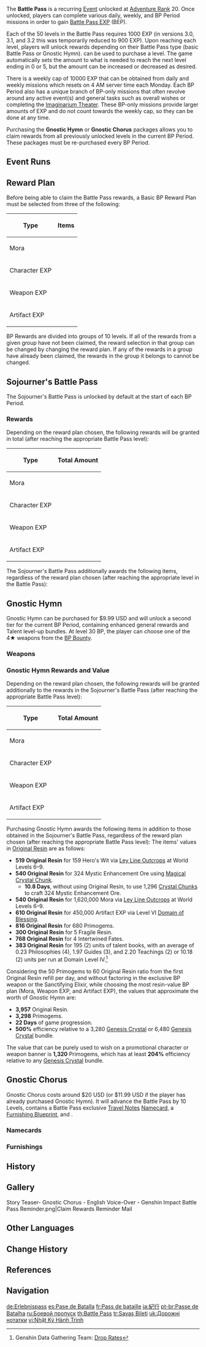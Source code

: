 {{CustomTabs
|tab1 = Battle Pass
|tab2 = Story
}}
{{Terminology Infobox
|title        = Battle&nbsp;Pass
|image        = System Battle Pass.png
|type         = Game Systems
|type3        = Event Types
|group        = Monetization
|group2       = Menus
|group3       = Recurring Events
}}
The '''Battle Pass''' is a recurring [[Event]] unlocked at [[Adventure Rank]] 20. Once unlocked, players can complete various daily, weekly, and BP Period missions in order to gain [[Battle Pass EXP]] (BEP).

Each of the 50 levels in the Battle Pass requires 1000 EXP (in versions 3.0, 3.1, and 3.2 this was temporarily reduced to 900 EXP). Upon reaching each level, players will unlock rewards depending on their Battle Pass type (basic Battle Pass or Gnostic Hymn). {{Item|Primogem|24|x=150}} can be used to purchase a level. The game automatically sets the amount to what is needed to reach the next level ending in 0 or 5, but the amount can be increased or decreased as desired.

There is a weekly cap of 10000 EXP that can be obtained from daily and weekly missions which resets on 4 AM server time each Monday. Each BP Period also has a unique branch of BP-only missions that often revolve around any active event(s) and general tasks such as overall wishes or completing the [[Imaginarium Theater]]. These BP-only missions provide larger amounts of EXP and do not count towards the weekly cap, so they can be done at any time.

Purchasing the '''Gnostic Hymn''' or '''Gnostic Chorus''' packages allows you to claim rewards from all previously unlocked levels in the current BP Period. These packages must be re-purchased every BP Period.

==Event Runs==
{{Current Event}}
{{clr}}
==Reward Plan==
Before being able to claim the Battle Pass rewards, a Basic BP Reward Plan must be selected from three of the following:
{| class="article-table"
!Type
!Items 
|-
|Mora
|{{Card|Mora|show_caption=1}}
|-
|Character EXP
|{{Card|Adventurer's Experience|show_caption=1}}{{Card|Hero's Wit|show_caption=1}}
|-
|Weapon EXP
|{{Card|Mystic Enhancement Ore|show_caption=1}}
|-
|Artifact EXP
|{{Card|Sanctifying Unction|show_caption=1}}{{Card|Sanctifying Essence|show_caption=1}}
|}

BP Rewards are divided into groups of 10 levels. If all of the rewards from a given group have not been claimed, the reward selection in that group can be changed by changing the reward plan. If any of the rewards in a group have already been claimed, the rewards in the group it belongs to cannot be changed.

==Sojourner's Battle Pass==
The Sojourner's Battle Pass is unlocked by default at the start of each BP Period.

===Rewards===
Depending on the reward plan chosen, the following rewards will be granted in total (after reaching the appropriate Battle Pass level):
{| class="article-table"
!Type
!Total Amount
|-
|Mora 
|{{Card|Mora|540,000|show_caption=1}} 
|-
|Character EXP
|{{Card|Adventurer's Experience|48|show_caption=1}}{{Card|Hero's Wit|42|show_caption=1}}
|-
|Weapon EXP
|{{Card|Mystic Enhancement Ore|108|show_caption=1}}
|-
|Artifact EXP
|{{Card|Sanctifying Unction|63|show_caption=1}}
|}

The Sojourner's Battle Pass additionally awards the following items, regardless of the reward plan chosen (after reaching the appropriate level in the Battle Pass):
{{Card List|Acquaint Fate*5;Fragile Resin*5|delim=;|show_caption=1}}

==Gnostic Hymn==
Gnostic Hymn can be purchased for $9.99 USD and will unlock a second tier for the current BP Period, containing enhanced general rewards and Talent level-up bundles. At level 30 BP, the player can choose one of the 4★ weapons from the [[BP Bounty]].

===Weapons===
{{Weapons by Category Table|Battle Pass Weapons|collapsible=1|header=There are '''%PAGES%''' weapons available from the [[BP Bounty]]}}

===Gnostic Hymn Rewards and Value===
Depending on the reward plan chosen, the following rewards will be granted additionally to the rewards in the Sojourner's Battle Pass (after reaching the appropriate Battle Pass level):
{| class="article-table"
!Type
!Total Amount
|-
|Mora 
|{{Card|Mora|1,620,000|show_caption=1}} 
|-
|Character EXP
|{{Card|Hero's Wit|159|show_caption=1}}
|-
|Weapon EXP
|{{Card|Mystic Enhancement Ore|324|show_caption=1}}
|-
|Artifact EXP
|{{Card|Sanctifying Essence|45|show_caption=1}}
|}
Purchasing Gnostic Hymn awards the following items in addition to those obtained in the Sojourner's Battle Pass, regardless of the reward plan chosen (after reaching the appropriate Battle Pass level):
{{Card List|Primogem*680;Sanctifying Elixir*1;Intertwined Fate*4;Fragile Resin*5;Guides of a Journey*7;Philosophies of a Journey*2;BP Bounty*1|delim=;|show_caption=1}}
The items' values in [[Original Resin]] are as follows: 
*'''519 Original Resin''' for 159 Hero's Wit via [[Ley Line Outcrops]] at World Levels 6–9.
*'''540 Original Resin''' for 324 Mystic Enhancement Ore using [[Magical Crystal Chunk]]. 
**'''10.8 Days''', without using Original Resin, to use 1,296 [[Crystal Chunk]]s to craft 324 Mystic Enhancement Ore.
*'''540 Original Resin''' for 1,620,000 Mora via [[Ley Line Outcrops]] at World Levels 6–9.
*'''610 Original Resin''' for 450,000 Artifact EXP via Level VI [[Domain of Blessing]].
*'''816 Original Resin''' for 680 Primogems.
*'''300 Original Resin''' for 5 Fragile Resin.
*'''768 Original Resin''' for 4 Intertwined Fates.
*'''383 Original Resin''' for 195 (2{{Star}}) units of talent books, with an average of 0.23 Philosophies (4{{Star}}), 1.97 Guides (3{{Star}}), and 2.20 Teachings (2{{Star}}) or 10.18 (2{{Star}}) units per run at Domain Level IV.<ref>Genshin Data Gathering Team: [https://docs.google.com/spreadsheets/d/1RcuniapqS6nOP05OCH0ui10Vo3bWu0AvFbhgcHzTybY Drop Rates]</ref> 

Considering the 50 Primogems to 60 Original Resin ratio from the first Original Resin refill per day, and without factoring in the exclusive BP weapon or the Sanctifying Elixir, while choosing the most resin-value BP plan (Mora, Weapon EXP, and Artifact EXP), the values that approximate the worth of Gnostic Hymn are:
*'''3,957''' Original Resin.
*'''3,298''' Primogems.
*'''22 Days''' of game progression.
*'''500%''' efficiency relative to a 3,280 [[Genesis Crystal]] or 6,480 [[Genesis Crystal]] bundle.

The value that can be purely used to wish on a promotional character or weapon banner is '''1,320''' Primogems, which has at least '''204%''' efficiency relative to any [[Genesis Crystal]] bundle.

==Gnostic Chorus==
Gnostic Chorus costs around $20 USD (or $11.99 USD if the player has already purchased Gnostic Hymn). It will advance the Battle Pass by 10 Levels, contains a Battle Pass exclusive [[:Category:Battle Pass Namecards|Travel Notes]] [[Namecard]], a [[Furnishing Blueprint#Battle Pass - Gnostic Chorus|Furnishing Blueprint]], and {{Item|Fragile Resin|24|x=5}}.

===Namecards===
{{Items by Category List|Item&Battle Pass Namecards|2|resultsheader=There have been '''%PAGES%''' namecards available from the Gnostic Chorus:\n}}

===Furnishings===
{{Furnishings by Category List
|Battle Pass Exclusive Furnishings
|columns = 2
|version = 1
|resultsheader = There have been '''%PAGES%''' furnishings available from the Gnostic Chorus:\n
}}

==History==
{{Event History Table}}

==Gallery==
<gallery>
Story Teaser- Gnostic Chorus - English Voice-Over - Genshin Impact
Battle Pass Reminder.png|Claim Rewards Reminder Mail
</gallery>

==Other Languages==
{{Other Languages
|en       = Battle Pass
|zhs      = 纪行
|zhs_rm   = Jìxíng
|zht      = 紀行
|zht_rm   = Jìxíng
|zh_tl    = Travelogue
|ja       = 紀行
|ja_rm    = Kikou
|ja_tl    = Travelogue
|ko       = {{tt|기행|紀行}}
|ko_tl    = Travel
|es       = Pase de Batalla
|es_tl    = Battle Pass
|fr       = Pass de bataille
|fr_tl    = Battle Pass
|ru       = Боевой пропуск
|ru_tl    = Battle Pass
|th       = Battle Pass
|vi       = {{tt|Nhật Ký|日記}} {{tt|Hành Trình|行程}}
|vi_tl    = Journey Diary
|de       = Erlebnispass
|de_tl    = Experience Pass
|id       = Battle Pass
|pt       = Passe de Batalha
|pt_tl    = Battle Pass
|tr       = Savaş Bileti
|tr_tl    = Battle Pass
|it       = Pass Battaglia
|it_tl    = Battle Pass
}}

==Change History==
{{Change History|1.0}}

==References==
{{Reflist}}

==Navigation==
{{Genshin Navbox}}

[[de:Erlebnispass]]
[[es:Pase de Batalla]]
[[fr:Pass de bataille]]
[[ja:紀行]]
[[pt-br:Passe de Batalha]]
[[ru:Боевой пропуск]]
[[th:Battle Pass]]
[[tr:Savaş Bileti]]
[[uk:Дорожні нотатки]]
[[vi:Nhật Ký Hành Trình]]